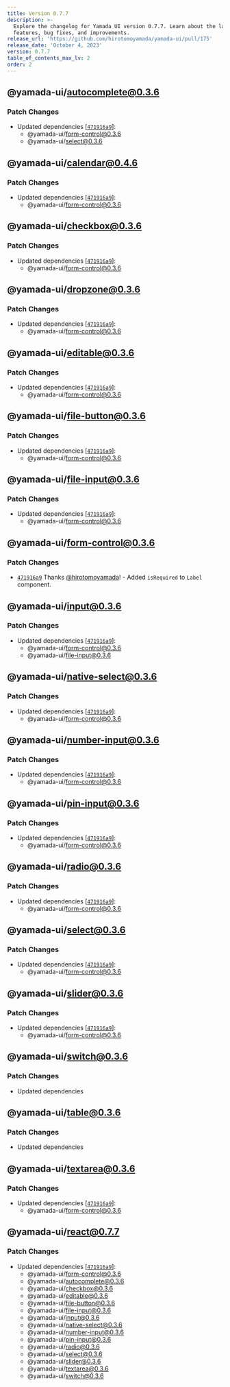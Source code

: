 ```yaml
---
title: Version 0.7.7
description: >-
  Explore the changelog for Yamada UI version 0.7.7. Learn about the latest
  features, bug fixes, and improvements.
release_url: 'https://github.com/hirotomoyamada/yamada-ui/pull/175'
release_date: 'October 4, 2023'
version: 0.7.7
table_of_contents_max_lv: 2
order: 2
---
```


## @yamada-ui/autocomplete@0.3.6

### Patch Changes

- Updated dependencies \[[`471916a9`](https://github.com/hirotomoyamada/yamada-ui/commit/471916a953cdcd2c4005911224ccf7d7fc5f3111)]:
  - @yamada-ui/form-control@0.3.6
  - @yamada-ui/select@0.3.6

## @yamada-ui/calendar@0.4.6

### Patch Changes

- Updated dependencies \[[`471916a9`](https://github.com/hirotomoyamada/yamada-ui/commit/471916a953cdcd2c4005911224ccf7d7fc5f3111)]:
  - @yamada-ui/form-control@0.3.6

## @yamada-ui/checkbox@0.3.6

### Patch Changes

- Updated dependencies \[[`471916a9`](https://github.com/hirotomoyamada/yamada-ui/commit/471916a953cdcd2c4005911224ccf7d7fc5f3111)]:
  - @yamada-ui/form-control@0.3.6

## @yamada-ui/dropzone@0.3.6

### Patch Changes

- Updated dependencies \[[`471916a9`](https://github.com/hirotomoyamada/yamada-ui/commit/471916a953cdcd2c4005911224ccf7d7fc5f3111)]:
  - @yamada-ui/form-control@0.3.6

## @yamada-ui/editable@0.3.6

### Patch Changes

- Updated dependencies \[[`471916a9`](https://github.com/hirotomoyamada/yamada-ui/commit/471916a953cdcd2c4005911224ccf7d7fc5f3111)]:
  - @yamada-ui/form-control@0.3.6

## @yamada-ui/file-button@0.3.6

### Patch Changes

- Updated dependencies \[[`471916a9`](https://github.com/hirotomoyamada/yamada-ui/commit/471916a953cdcd2c4005911224ccf7d7fc5f3111)]:
  - @yamada-ui/form-control@0.3.6

## @yamada-ui/file-input@0.3.6

### Patch Changes

- Updated dependencies \[[`471916a9`](https://github.com/hirotomoyamada/yamada-ui/commit/471916a953cdcd2c4005911224ccf7d7fc5f3111)]:
  - @yamada-ui/form-control@0.3.6

## @yamada-ui/form-control@0.3.6

### Patch Changes

- [`471916a9`](https://github.com/hirotomoyamada/yamada-ui/commit/471916a953cdcd2c4005911224ccf7d7fc5f3111) Thanks [@hirotomoyamada](https://github.com/hirotomoyamada)! - Added `isRequired` to `Label` component.

## @yamada-ui/input@0.3.6

### Patch Changes

- Updated dependencies \[[`471916a9`](https://github.com/hirotomoyamada/yamada-ui/commit/471916a953cdcd2c4005911224ccf7d7fc5f3111)]:
  - @yamada-ui/form-control@0.3.6
  - @yamada-ui/file-input@0.3.6

## @yamada-ui/native-select@0.3.6

### Patch Changes

- Updated dependencies \[[`471916a9`](https://github.com/hirotomoyamada/yamada-ui/commit/471916a953cdcd2c4005911224ccf7d7fc5f3111)]:
  - @yamada-ui/form-control@0.3.6

## @yamada-ui/number-input@0.3.6

### Patch Changes

- Updated dependencies \[[`471916a9`](https://github.com/hirotomoyamada/yamada-ui/commit/471916a953cdcd2c4005911224ccf7d7fc5f3111)]:
  - @yamada-ui/form-control@0.3.6

## @yamada-ui/pin-input@0.3.6

### Patch Changes

- Updated dependencies \[[`471916a9`](https://github.com/hirotomoyamada/yamada-ui/commit/471916a953cdcd2c4005911224ccf7d7fc5f3111)]:
  - @yamada-ui/form-control@0.3.6

## @yamada-ui/radio@0.3.6

### Patch Changes

- Updated dependencies \[[`471916a9`](https://github.com/hirotomoyamada/yamada-ui/commit/471916a953cdcd2c4005911224ccf7d7fc5f3111)]:
  - @yamada-ui/form-control@0.3.6

## @yamada-ui/select@0.3.6

### Patch Changes

- Updated dependencies \[[`471916a9`](https://github.com/hirotomoyamada/yamada-ui/commit/471916a953cdcd2c4005911224ccf7d7fc5f3111)]:
  - @yamada-ui/form-control@0.3.6

## @yamada-ui/slider@0.3.6

### Patch Changes

- Updated dependencies \[[`471916a9`](https://github.com/hirotomoyamada/yamada-ui/commit/471916a953cdcd2c4005911224ccf7d7fc5f3111)]:
  - @yamada-ui/form-control@0.3.6

## @yamada-ui/switch@0.3.6

### Patch Changes

- Updated dependencies

## @yamada-ui/table@0.3.6

### Patch Changes

- Updated dependencies

## @yamada-ui/textarea@0.3.6

### Patch Changes

- Updated dependencies \[[`471916a9`](https://github.com/hirotomoyamada/yamada-ui/commit/471916a953cdcd2c4005911224ccf7d7fc5f3111)]:
  - @yamada-ui/form-control@0.3.6

## @yamada-ui/react@0.7.7

### Patch Changes

- Updated dependencies \[[`471916a9`](https://github.com/hirotomoyamada/yamada-ui/commit/471916a953cdcd2c4005911224ccf7d7fc5f3111)]:
  - @yamada-ui/form-control@0.3.6
  - @yamada-ui/autocomplete@0.3.6
  - @yamada-ui/checkbox@0.3.6
  - @yamada-ui/editable@0.3.6
  - @yamada-ui/file-button@0.3.6
  - @yamada-ui/file-input@0.3.6
  - @yamada-ui/input@0.3.6
  - @yamada-ui/native-select@0.3.6
  - @yamada-ui/number-input@0.3.6
  - @yamada-ui/pin-input@0.3.6
  - @yamada-ui/radio@0.3.6
  - @yamada-ui/select@0.3.6
  - @yamada-ui/slider@0.3.6
  - @yamada-ui/textarea@0.3.6
  - @yamada-ui/switch@0.3.6
